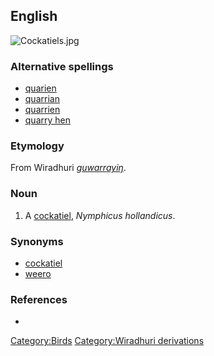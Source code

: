 ==English==
[[Image:Cockatiels.jpg|thumb|right]]
{{wikipedia|Cockatiel}}
===Alternative spellings===
*[[quarien]]
*[[quarrian]]
*[[quarrien]]
*[[quarry hen]]
===Etymology===
From Wiradhuri ''[[guwarrayiŋ]]''.
===Noun===
{{en-noun}}

# A [[cockatiel]], ''Nymphicus hollandicus''.
===Synonyms===
*[[cockatiel]]
*[[weero]]
===References===
*{{cite book |author=Dixon, R. M. W., Bruce Moore, W. S. Ramson, Mandy Thomas |year=2006 |title=Australian Aboriginal Words in English: Their Origin and Meaning |edition=2nd ed. |publisher=Oxford University Press |id=ISBN 0-19-554073-5 |pages=p. 87}}
[[Category:Birds]]
[[Category:Wiradhuri derivations]]